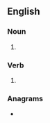 {{also|back fires}}

==English==

===Noun===
{{head|en|noun plural form}}

# {{plural of|backfire|lang=en}}

===Verb===
{{head|en|verb form}}

# {{en-third-person singular of|backfire}}

===Anagrams===
* {{l|en|firebacks}}